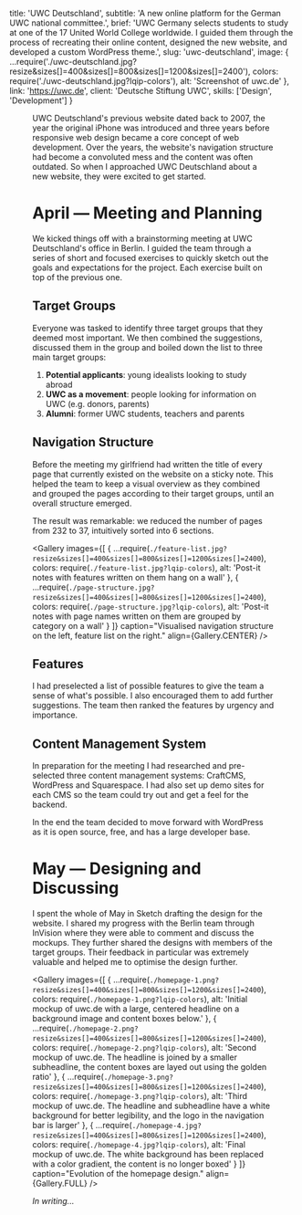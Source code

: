 
  title: 'UWC Deutschland',
  subtitle: 'A new online platform for the German UWC national committee.',
  brief:
    'UWC Germany selects students to study at one of the 17 United World College worldwide. I guided them through the process of recreating their online content, designed the new website, and developed a custom WordPress theme.',
  slug: 'uwc-deutschland',
  image: {
    ...require('./uwc-deutschland.jpg?resize&sizes[]=400&sizes[]=800&sizes[]=1200&sizes[]=2400'),
    colors: require('./uwc-deutschland.jpg?lqip-colors'),
    alt: 'Screenshot of uwc.de'
  },
  link: 'https://uwc.de',
  client: 'Deutsche Stiftung UWC',
  skills: ['Design', 'Development']
}


<Figure
  image={{
    ...require(`./desktop-mobile.jpg?resize&sizes[]=400&sizes[]=800&sizes[]=1200&sizes[]=2400`),
    colors: require(`./desktop-mobile.jpg?lqip-colors`),
    alt: 'Screenshot of uwc.de'
  }}
  align={Figure.FULL}
/>

UWC Deutschland's previous website dated back to 2007, the year the original iPhone was introduced and three years before responsive web design became a core concept of web development. Over the years, the website's navigation structure had become a convoluted mess and the content was often outdated. So when I approached UWC Deutschland about a new website, they were excited to get started.

# April — Meeting and Planning

We kicked things off with a brainstorming meeting at UWC Deutschland's office in Berlin. I guided the team through a series of short and focused exercises to quickly sketch out the goals and expectations for the project. Each exercise built on top of the previous one.

## Target Groups

Everyone was tasked to identify three target groups that they deemed most important. We then combined the suggestions, discussed them in the group and boiled down the list to three main target groups:

1. **Potential applicants**: young idealists looking to study abroad
2. **UWC as a movement**: people looking for information on UWC (e.g. donors, parents)
3. **Alumni**: former UWC students, teachers and parents

## Navigation Structure

Before the meeting my girlfriend had written the title of every page that currently existed on the website on a sticky note. This helped the team to keep a visual overview as they combined and grouped the pages according to their target groups, until an overall structure emerged.

The result was remarkable: we reduced the number of pages from 232 to 37, intuitively sorted into 6 sections.

<Gallery
  images={[
    {
      ...require(`./feature-list.jpg?resize&sizes[]=400&sizes[]=800&sizes[]=1200&sizes[]=2400`),
      colors: require(`./feature-list.jpg?lqip-colors`),
      alt: 'Post-it notes with features written on them hang on a wall'
    },
    {
      ...require(`./page-structure.jpg?resize&sizes[]=400&sizes[]=800&sizes[]=1200&sizes[]=2400`),
      colors: require(`./page-structure.jpg?lqip-colors`),
      alt:
        'Post-it notes with page names written on them are grouped by category on a wall'
    }
  ]}
  caption="Visualised navigation structure on the left, feature list on the right."
  align={Gallery.CENTER}
/>

## Features

I had preselected a list of possible features to give the team a sense of what's possible. I also encouraged them to add further suggestions. The team then ranked the features by urgency and importance.

## Content Management System

In preparation for the meeting I had researched and pre-selected three content management systems: CraftCMS, WordPress and Squarespace. I had also set up demo sites for each CMS so the team could try out and get a feel for the backend.

In the end the team decided to move forward with WordPress as it is open source, free, and has a large developer base.

# May — Designing and Discussing

I spent the whole of May in Sketch drafting the design for the website. I shared my progress with the Berlin team through InVision where they were able to comment and discuss the mockups. They further shared the designs with members of the target groups. Their feedback in particular was extremely valuable and helped me to optimise the design further.

<Gallery
  images={[
    {
      ...require(`./homepage-1.png?resize&sizes[]=400&sizes[]=800&sizes[]=1200&sizes[]=2400`),
      colors: require(`./homepage-1.png?lqip-colors`),
      alt:
        'Initial mockup of uwc.de with a large, centered headline on a background image and content boxes below.'
    },
    {
      ...require(`./homepage-2.png?resize&sizes[]=400&sizes[]=800&sizes[]=1200&sizes[]=2400`),
      colors: require(`./homepage-2.png?lqip-colors`),
      alt:
        'Second mockup of uwc.de. The headline is joined by a smaller subheadline, the content boxes are layed out using the golden ratio'
    },
    {
      ...require(`./homepage-3.png?resize&sizes[]=400&sizes[]=800&sizes[]=1200&sizes[]=2400`),
      colors: require(`./homepage-3.png?lqip-colors`),
      alt:
        'Third mockup of uwc.de. The headline and subheadline have a white background for better legibility, and the logo in the navigation bar is larger'
    },
    {
      ...require(`./homepage-4.jpg?resize&sizes[]=400&sizes[]=800&sizes[]=1200&sizes[]=2400`),
      colors: require(`./homepage-4.jpg?lqip-colors`),
      alt:
        'Final mockup of uwc.de. The white background has been replaced with a color gradient, the content is no longer boxed'
    }
  ]}
  caption="Evolution of the homepage design."
  align={Gallery.FULL}
/>

_In writing..._

